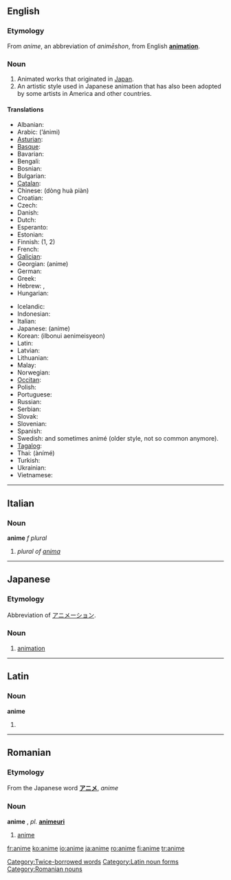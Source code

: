 {{see|animé}}
==English==

===Etymology===
From {{Ja.}} {{JAchar|[[アニメ]]}} ''anime'', an abbreviation of {{JAchar|[[アニメーション]]}} ''animēshon'', from English '''[[animation]]'''.

===Noun===
{{en-noun|pl=anime|pl2=animes}}

# Animated works that originated in [[Japan]].
# An artistic style used in Japanese animation that has also been adopted by some artists in America and other countries.

====Translations====
{{trans-top|Animated works that originated in Japan}}
*Albanian: {{t|sq|anime}}
*Arabic: {{t|ar|أنمي}} (’ánimi) {{m}}
*[[Asturian]]: {{t|ast|anime}}
*[[Basque]]: {{t|eu|anime}}
*Bavarian: {{t|bar|anime}}
*Bengali: {{t|bn|অ্যানিমে}}
*Bosnian: {{t|bs|anime}}
*Bulgarian: {{t|bg|аниме}}
*[[Catalan]]: {{t|ca|anime}}
*Chinese: {{t|zh|日本动画}} (dòng huà piàn)
*Croatian: {{t|hr|anime}}
*Czech: {{t|cs|anime}}
*Danish: {{t|da|anime}}
*Dutch: {{t|nl|anime}}
*Esperanto: {{t|eo|animeo}}
*Estonian: {{t|et|anime}}
*Finnish: {{t|fi|anime}} (1, 2)
*French: {{t|fr|animé}}
*[[Galician]]: {{t|gl|anime}}
*Georgian: {{t|ka|ანიმე}} (anime)
*German: {{t|de|anime}}
*Greek: {{t|el|anime}}
*Hebrew: {{t|he|אנימציה יפנית}}, {{t|he|אנימה}}
*Hungarian: {{t|hu|anime}}
{{trans-mid}}
*Icelandic: {{t|is|anime}}
*Indonesian: {{t|id|anime}}
*Italian: {{t|it|anime}}
*Japanese: {{t|ja|アニメ}} (anime)
*Korean: {{t|ko|일본의 애니메이션}} (ilbonui aenimeisyeon)
*Latin: {{t|la|anime}}
*Latvian: {{t|lv|anime}}
*Lithuanian: {{t|lt|anime}}
*Malay: {{t|ms|anime}}
*Norwegian: {{t|no|anime}}
*[[Occitan]]: {{t|oc|anime}}
*Polish: {{t|pl|anime}}
*Portuguese: {{t|pt|anime}}
*Russian: {{t|ru|аниме}} {{n}}
*Serbian: {{t|sr|аниме}}
*Slovak: {{t|sk|anime}}
*Slovenian: {{t|sl|anime}}
*Spanish: {{t|es|anime}}
*Swedish: {{t|sv|anime}} {{c}} and sometimes animé (older style, not so common anymore).
*[[Tagalog]]: {{t|tl|anime}}
*Thai: {{t|th|อะนิเมะ}} (ànímé)
*Turkish: {{t|tr|anime}}
*Ukrainian: {{t|uk|aніме}}
*Vietnamese: {{t|vi|anime}}
{{trans-bottom}}

[[Category:Twice-borrowed words]]

----

==Italian==

===Noun===
'''anime''' ''f plural''

# ''plural of [[anima]]''

----

==Japanese==

===Etymology===
Abbreviation of [[アニメーション]].

===Noun===
{{ja-noun|r|kata=アニメ|hidx=あにめ}}

# [[animation]]

----

==Latin==

===Noun===
'''anime''' {{m}}

# {{inflection of|animus#Latin|animus|voc|s}}

[[Category:Latin noun forms]]

----

==Romanian==

===Etymology===
From the Japanese word '''[[アニメ]]''', ''anime''

===Noun===
'''anime''' {{n}}, ''pl.'' '''[[animeuri]]'''

# [[#english|anime]]

[[Category:Romanian nouns]]

[[fr:anime]]
[[ko:anime]]
[[io:anime]]
[[ja:anime]]
[[ro:anime]]
[[fi:anime]]
[[tr:anime]]